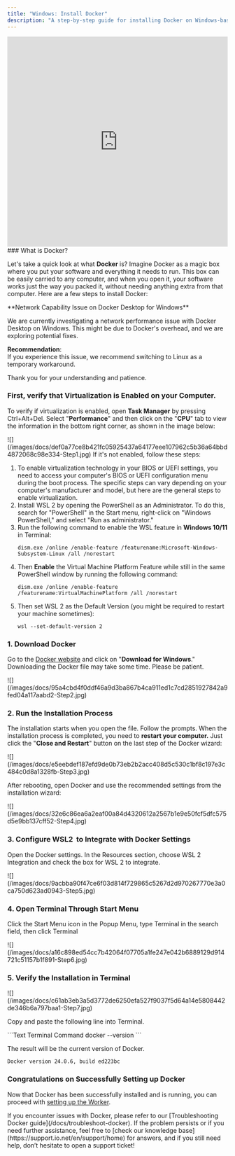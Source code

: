 ```yaml
---
title: "Windows: Install Docker"
description: "A step-by-step guide for installing Docker on Windows-based machines"
---
```


<iframe width="100%" height="480" src="https://www.youtube.com/embed/ipMRoTos7BU" title="Docker Guide for Windows" frameborder="0" allow="accelerometer; autoplay; clipboard-write; encrypted-media; gyroscope; picture-in-picture; web-share" referrerpolicy="strict-origin-when-cross-origin" allowfullscreen></iframe>
### What is Docker?

Let's take a quick look at what **Docker** is? Imagine Docker as a magic box where you put your software and everything it needs to run. This box can be easily carried to any computer, and when you open it, your software works just the way you packed it, without needing anything extra from that computer. Here are a few steps to install Docker:

<Danger>
  **Network Capability Issue on Docker Desktop for Windows**

  We are currently investigating a network performance issue with Docker Desktop on Windows. This might be due to Docker's overhead, and we are exploring potential fixes.

  **Recommendation**: <br/>If you experience this issue, we recommend switching to Linux as a temporary workaround.

  Thank you for your understanding and patience.
</Danger>

### First, verify that Virtualization is Enabled on your Computer.

To verify if virtualization is enabled, open **Task Manager** by pressing Ctrl+Alt+Del. Select "**Performance**" and then click on the "**CPU**" tab to view the information in the bottom right corner, as shown in the image below:

<Frame>
![](/images/docs/def0a77ce8b421fc05925437a64177eee107962c5b36a64bbd4872068c98e334-Step1.jpg)
</Frame>

<Warning>
If it's not enabled, follow these steps:
</Warning>

1. To enable virtualization technology in your BIOS or UEFI settings, you need to access your computer's BIOS or UEFI configuration menu during the boot process. The specific steps can vary depending on your computer's manufacturer and model, but here are the general steps to enable virtualization.
2. Install WSL 2 by opening the PowerShell as an Administrator. To do this, search for "PowerShell" in the Start menu, right-click on "Windows PowerShell," and select "Run as administrator."
3. Run the following command to enable the WSL feature in **Windows 10/11** in Terminal:
   <CodeGroup>
     ```Text Terminal Command
     dism.exe /online /enable-feature /featurename:Microsoft-Windows-Subsystem-Linux /all /norestart
     ```
   </CodeGroup>
4. Then **Enable** the Virtual Machine Platform Feature while still in the same PowerShell window by running the following command:
   <CodeGroup>
     ```Text Terminal Command
     dism.exe /online /enable-feature /featurename:VirtualMachinePlatform /all /norestart
     ```
   </CodeGroup>
5. Then set WSL 2 as the Default Version (you might be required to restart your machine sometimes):
   <CodeGroup>
     ```Text Terminal Command
     wsl --set-default-version 2
     ```
   </CodeGroup>

### 1. Download Docker

Go to the [Docker website](https://www.docker.com/products/docker-desktop/) and click on "**Download for Windows**." Downloading the Docker file may take some time. Please be patient.

<Frame>
![](/images/docs/95a4cbd4f0ddf46a9d3ba867b4ca911ed1c7cd2851927842a9fed04a117aabd2-Step2.jpg)
</Frame>

### 2. Run the Installation Process

The installation starts when you open the file. Follow the prompts. When the installation process is completed, you need to **restart your computer.** Just click the "**Close and Restart**" button on the last step of the Docker wizard:

<Frame>
![](/images/docs/e5eebdef187efd9de0b73eb2b2acc408d5c530c1bf8c197e3c484c0d8a1328fb-Step3.jpg)
</Frame>

After rebooting, open Docker and use the recommended settings from the installation wizard:

<Frame>
![](/images/docs/32e6c86ea6a2eaf00a84d4320612a2567b1e9e50fcf5dfc575d5e9bb137cff52-Step4.jpg)
</Frame>

### 3. Configure WSL2  to Integrate with Docker Settings

Open the Docker settings. In the Resources section, choose <Tooltip tip="WSL 2 – It's a feature in Windows that lets you run a full Linux system on your computer without needing to set up a separate machine or use complex software. It provides a seamless way to use Linux tools and applications alongside your regular Windows programs, making it easier for developers and tech enthusiasts to work with both systems at the same time.">WSL 2</Tooltip> Integration and check the box for <Tooltip tip="WSL 2 – It's a feature in Windows that lets you run a full Linux system on your computer without needing to set up a separate machine or use complex software. It provides a seamless way to use Linux tools and applications alongside your regular Windows programs, making it easier for developers and tech enthusiasts to work with both systems at the same time.">WSL 2</Tooltip> to integrate.

<Frame>
![](/images/docs/9acbba90f47ce6f03d814f729865c5267d2d970267770e3a0ca750d623ad0943-Step5.jpg)
</Frame>

### 4. Open Terminal Through Start Menu

Click the Start Menu icon in the Popup Menu, type Terminal in the search field, then click Terminal

<Frame>
![](/images/docs/a16c898ed54cc7b42064f07705a1fe247e042b6889129d914721c51157b1f891-Step6.jpg)
</Frame>

### 5. Verify the Installation in Terminal

<Frame>
![](/images/docs/c61ab3eb3a5d3772de6250efa527f9037f5d64a14e5808442de346b6a797baa1-Step7.jpg)
</Frame>

Copy and paste the following line into Terminal.

<CodeGroup>
  ```Text Terminal Command
  docker --version
  ```
</CodeGroup>

The result will be the current version of Docker.

```
Docker version 24.0.6, build ed223bc
```

### Congratulations on Successfully Setting up Docker

Now that Docker has been successfully installed and is running, you can proceed with [setting up the Worker](/docs/install-on-windows).

<Info>
If you encounter issues with Docker, please refer to our [Troubleshooting Docker guide](/docs/troubleshoot-docker). If the problem persists or if you need further assistance, feel free to [check our knowledge base](https://support.io.net/en/support/home) for answers, and if you still need help, don’t hesitate to open a support ticket!
</Info>
